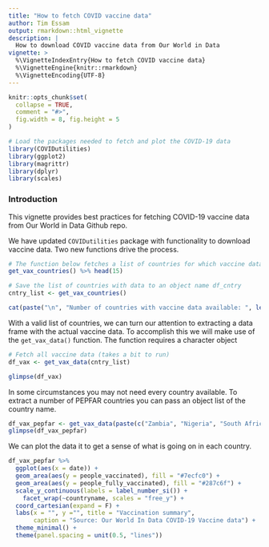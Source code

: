 ```yaml
---
title: "How to fetch COVID vaccine data"
author: Tim Essam
output: rmarkdown::html_vignette
description: |
  How to download COVID vaccine data from Our World in Data
vignette: >
  %\VignetteIndexEntry{How to fetch COVID vaccine data}
  %\VignetteEngine{knitr::rmarkdown}
  %\VignetteEncoding{UTF-8}
---
```


```r
knitr::opts_chunk$set(
  collapse = TRUE,
  comment = "#>",
  fig.width = 8, fig.height = 5
)
```

```r
# Load the packages needed to fetch and plot the COVID-19 data
library(COVIDutilities)
library(ggplot2)
library(magrittr)
library(dplyr)
library(scales)
```

### Introduction
This vignette provides best practices for fetching COVID-19 vaccine data from Our World in Data Github repo. 

We have updated `COVIDutilities` package with functionality to download vaccine data. Two new functions drive the process.

```r
# The function below fetches a list of countries for which vaccine data is available
get_vax_countries() %>% head(15)

# Save the list of countries with data to an object name df_cntry
cntry_list <- get_vax_countries()

cat(paste("\n", "Number of countries with vaccine data available: ", length(cntry_list)))

```

With a valid list of countries, we can turn our attention to extracting a data frame with the actual vaccine data. To accomplish this we will make use of the `get_vax_data()` function. The function requires a character object

```r
# Fetch all vaccine data (takes a bit to run)
df_vax <- get_vax_data(cntry_list)

glimpse(df_vax)

```

In some circumstances you may not need every country available. To extract a number of PEPFAR countries you can pass an object list of the country name.

```r
df_vax_pepfar <- get_vax_data(paste(c("Zambia", "Nigeria", "South Africa", "Malawi", "Mozambique", "Zimbabwe", "Botswana", "United States"), "csv", sep = "."))
glimpse(df_vax_pepfar)
```

We can plot the data it to get a sense of what is going on in each country.

```r
df_vax_pepfar %>% 
  ggplot(aes(x = date)) +
  geom_area(aes(y = people_vaccinated), fill = "#7ecfc0") +
  geom_area(aes(y = people_fully_vaccinated), fill = "#287c6f") +
  scale_y_continuous(labels = label_number_si()) +
    facet_wrap(~countryname, scales = "free_y") +
  coord_cartesian(expand = F) +
  labs(x = "", y ="", title = "Vaccination summary",
       caption = "Source: Our World In Data COVID-19 Vaccine data") +
  theme_minimal() +
  theme(panel.spacing = unit(0.5, "lines"))

```

